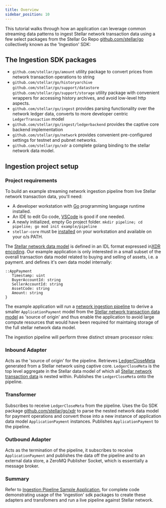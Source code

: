 ```yaml
---
title: Overview
sidebar_position: 10
---
```


This tutorial walks through how an application can leverage common streaming data patterns to ingest Stellar network transaction data using a few select packages from the Stellar Go Repo [github.com/stellar/go](https://github.com/stellar/go/blob/master/) collectively known as the 'Ingestion' SDK:

## The Ingestion SDK packages

- `github.com/stellar/go/amount` utility package to convert prices from network transaction operations to string
- `github.com/stellar/go/historyarchive` `github.com/stellar/go/support/datastore` `github.com/stellar/go/support/storage` utility package with convenient wrappers for accessing history archives, and avoid low-level http aspects.
- `github.com/stellar/go/ingest` provides parsing functionality over the network ledger data, converts to more developer centric `LedgerTransaction` model
- `github.com/stellar/go/ingest/ledgerbackend` provides the captive core backend implementation
- `github.com/stellar/go/network` provides convenient pre-configured settings for testnet and pubnet networks.
- `github.com/stellar/go/xdr` a complete golang binding to the stellar network data model.

## Ingestion project setup

### Project requirements

To build an example streaming network ingestion pipeline from live Stellar network transaction data, you'll need:

- A developer workstation with [Go](https://go.dev/learn/) programming language runtime installed.
- An IDE to edit Go code, [VSCode](https://code.visualstudio.com/download) is good if one needed.
- A newly initialized, empty Go project folder. `mkdir pipeline; cd pipeline; go mod init example/pipeline`
- `stellar-core` must be [installed](https://developers.stellar.org/network/core-node/admin-guide/installation) on your workstation and available on your o/s PATH.

The [Stellar network data model](https://developers.stellar.org/docs/learn/fundamentals/stellar-data-structures) is defined in an IDL format expressed in[XDR encoding](https://github.com/stellar/stellar-xdr). Our example application is only interested in a small subset of the overall transaction data model related to buying and selling of assets, i.e. a payment. and defines it's own data model internally:

<CodeExample>

```
::AppPayment
   Timestamp: uint
   BuyerAccountId: string
   SellerAccountId: string
   AssetCode: string
   Amount: string
}
```

</CodeExample>

The example application will run a [network ingestion pipeline](https://github.com/stellar/go/blob/master/ingest/doc.go) to derive a smaller `ApplicationPayment` model from the [Stellar network transaction data model](https://developers.stellar.org/docs/learn/fundamentals/stellar-data-structures) as 'source of origin' and thus enable the application to avoid large compute resources that would have been required for maintaing storage of the full stellar network data model.

The ingestion pipeline will perform three distinct stream processor roles:

### Inbound Adapter

Acts as the 'source of origin' for the pipeline. Retrieves [LedgerCloseMeta](https://github.com/stellar/go/blob/f30d11432e81c7a7cbb739a694520f729bbb31dd/xdr/xdr_generated.go#L18358) generated from a Stellar network using captive core. `LedgerCloseMeta` is the top level aggregate in the Stellar data model of which all [Stellar network transaction data](https://developers.stellar.org/docs/learn/fundamentals/stellar-data-structures) is nested within. Publishes the `LedgerCloseMeta` onto the pipeline.

### Transformer

Subscribes to receive `LedgerCloseMeta` from the pipeline. Uses the Go SDK package [github.com/stellar/go/xdr](https://github.com/stellar/go/tree/master/xdr) to parse the nested network data model for payment operations and convert those into a new instance of application data model `ApplicationPayment` instances. Publishes `ApplicationPayment` to the pipeline.

### Outbound Adapter

Acts as the termination of the pipeline, it subscribes to receive `ApplicationPayment` and publishes the data off the pipeline and to an external data store, a ZeroMQ Publisher Socket, which is essentially a message broker.

### Summary

Refer to [Ingestion Pipeline Sample Application](ingestion-pipeline-code.mdx), for complete code demonstrating usage of the 'ingestion' sdk packages to create these adapters and transfomers and run a live pipeline against Stellar network.
